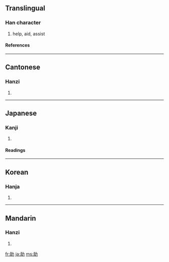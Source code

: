 ==Translingual==
===Han character===
{{Han char|rn=19|rad=力|as=05|sn=7|four=7412<sub>7</sub>|canj=月一大尸 (BMKS)}}
# help, aid, assist
====References====
{{Han ref|kx=0146.270|dkj=02313|dj=0330.160|hdz=10368.080|uh=52A9|ud=21161|bh=A755|bd=42837}}
----
==Cantonese==
===Hanzi===
{{yue-hanzi|jyut=|y=jo6}}
# {{defn|Cantonese}}
----
==Japanese==
===Kanji===
{{ja-kanji|grade=3|rs=力05}}
# {{defn|Japanese}} 
====Readings====
{{ja-readings|on=[[じょ]] (jo), [[しょ]] (sho)|kun=[[たすける]] (tasukeru), [[すけ]] (suke)}}
----
==Korean==
===Hanja===
{{ko-hanja|hangeul=조|rv=jo|mr=cho}}
# {{defn|Korean}}
----
==Mandarin==
===Hanzi===
{{cmn-hanzi|pin=[[zhù]] ([[zhu4]])|wg=chu<sup>4</sup>}}
# {{defn|Mandarin}}

[[fr:助]]
[[ja:助]]
[[ms:助]]